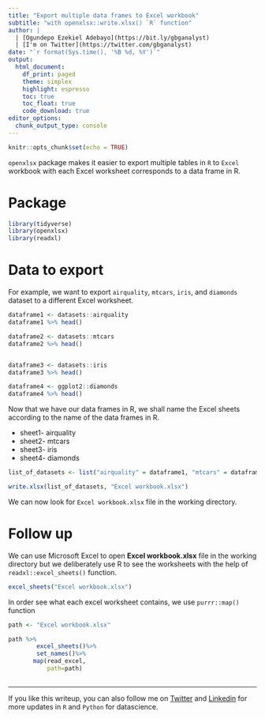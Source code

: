 ```yaml
---
title: "Export multiple data frames to Excel workbook"
subtitle: "with openxlsx::write.xlsx() `R` function"
author: |
  | [Ogundepo Ezekiel Adebayo](https://bit.ly/gbganalyst)
  | [I'm on Twitter](https://twitter.com/gbganalyst)
date: "`r format(Sys.time(), '%B %d, %Y')`"
output: 
  html_document:
    df_print: paged
    theme: simplex
    highlight: espresso
    toc: true
    toc_float: true
    code_download: true
editor_options: 
  chunk_output_type: console
---
```


```r
knitr::opts_chunk$set(echo = TRUE)
```

`openxlsx` package makes it easier to export multiple tables in `R` to `Excel` workbook with each Excel worksheet corresponds to a data frame in R.


# Package

```r
library(tidyverse)
library(openxlsx)
library(readxl)

```

# Data to export

For example, we want to export `airquality`, `mtcars`, `iris`, and `diamonds` dataset to a different Excel worksheet.

```r
dataframe1 <- datasets::airquality
dataframe1 %>% head()

dataframe2 <- datasets::mtcars
dataframe2 %>% head()


dataframe3 <- datasets::iris
dataframe3 %>% head()

dataframe4 <- ggplot2::diamonds
dataframe4 %>% head()
```

Now that we have our data frames in R, we shall name the Excel sheets according to the name of the data frames in R.

* sheet1- airquality
* sheet2- mtcars
* sheet3- iris
* sheet4- diamonds

```r
list_of_datasets <- list("airquality" = dataframe1, "mtcars" = dataframe2, "iris" = dataframe3, "diamonds" = dataframe4)

write.xlsx(list_of_datasets, "Excel workbook.xlsx")
```

We can now look for `Excel workbook.xlsx` file in the working directory.

# Follow up

We can use Microsoft Excel to open **Excel workbook.xlsx** file in the working directory but we deliberately use R to see the worksheets with the help of `readxl::excel_sheets()` function.

```r
excel_sheets("Excel workbook.xlsx")
```

In order see what each excel worksheet contains, we use `purrr::map()` function 

```r

path <- "Excel workbook.xlsx"

path %>%
        excel_sheets()%>%
        set_names()%>%
       map(read_excel,
           path=path)
        
```

---
If you like this writeup, you can also follow me on [Twitter](https://www.twitter.com/gbganalyst){target="_blank"} and [Linkedin](https://www.linkedin.com/in/ezekiel-ogundepo/){target="_blank"} for more updates in `R` and `Python` for datascience.